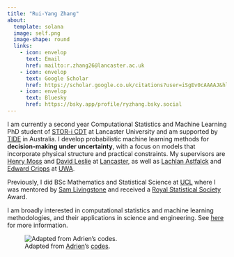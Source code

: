 ```yaml
---
title: "Rui-Yang Zhang"
about:
  template: solana
  image: self.png
  image-shape: round
  links: 
    - icon: envelop
      text: Email
      href: mailto:r.zhang26@lancaster.ac.uk
    - icon: envelop
      text: Google Scholar
      href: https://scholar.google.co.uk/citations?user=iSgEv0cAAAAJ&hl=en
    - icon: envelop
      text: Bluesky
      href: https://bsky.app/profile/ryzhang.bsky.social
---
```


I am currently a second year Computational Statistics and Machine Learning PhD student of [STOR-i CDT](https://www.lancaster.ac.uk/stor-i/) at Lancaster University and am supported by [TIDE](https://tide.edu.au) in Australia. I develop probabilistic machine learning methods for **decision-making under uncertainty**, with a focus on models that incorporate physical structure and practical constraints. My supervisors are [Henry Moss](https://henrymoss.github.io) and [David Leslie](https://www.lancaster.ac.uk/maths/people/david-leslie) at [Lancaster](https://www.lancaster.ac.uk/maths/), as well as [Lachlan Astfalck](https://astfalckl.github.io) and [Edward Cripps](https://research-repository.uwa.edu.au/en/persons/edward-cripps) at [UWA](https://www.uwa.edu.au/schools/physics-mathematics-computing/mathematics-and-stats). 

Previously, I did BSc Mathematics and Statistical Science at [UCL](https://www.ucl.ac.uk/maths/) where I was mentored by [Sam Livingstone](https://samueljlivingstone.wixsite.com/webpage) and received a [Royal Statistical Society](https://rss.org.uk) Award. 

I am broadly interested in computational statistics and machine learning methodologies, and their applications in science and engineering. See [here](./research.html) for more information. 

![Adapted from [Adrien](https://adriencorenflos.github.io/)'s [codes](https://t.co/1qWXSqgKoz).](./CSML.gif)